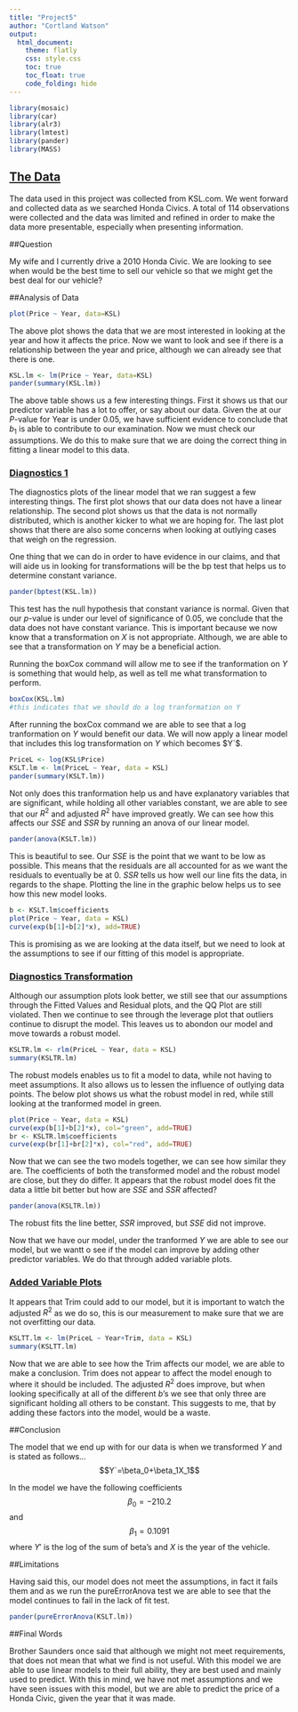 ---
title: "Project5"
author: "Cortland Watson"
output: 
  html_document:
    theme: flatly
    css: style.css
    toc: true
    toc_float: true
    code_folding: hide
---

<script type="text/javascript">
 function showhide(id) {
    var e = document.getElementById(id);
    e.style.display = (e.style.display == 'block') ? 'none' : 'block';
 }
</script>

```{r, include=FALSE}
library(mosaic)
library(car)
library(alr3)
library(lmtest)
library(pander)
library(MASS)
```

## <a href="javascript:showhide('The Data 1')">The Data</a>

<div id="The Data 1" style="display:none;">

```{r}
KSLHondaCivics <- read.csv("C:/Users/Cortland/Downloads/KSLHondaCivics.csv")
KSL <- KSLHondaCivics
pander(KSL)
```

</div>

The data used in this project was collected from KSL.com. We went forward and collected data as we searched Honda Civics. A total of 114 observations were collected and the data was limited and refined in order to make the data more presentable, especially when presenting information.

##Question

My wife and I currently drive a 2010 Honda Civic. We are looking to see when would be the best time to sell our vehicle so that we might get the best deal for our vehicle?

##Analysis of Data

```{r}
plot(Price ~ Year, data=KSL)
```

The above plot shows the data that we are most interested in looking at the year and how it affects the price. Now we want to look and see if there is a relationship between the year and price, although we can already see that there is one. 

```{r}
KSL.lm <- lm(Price ~ Year, data=KSL)
pander(summary(KSL.lm))
```

The above table shows us a few interesting things. First it shows us that our predictor variable has a lot to offer, or say about our data. Given the at our $P$-value for Year is under 0.05, we have sufficient evidence to conclude that $b_1$ is able to contribute to our examination. Now we must check our assumptions. We do this to make sure that we are doing the correct thing in fitting a linear model to this data. 

### <a href="javascript:showhide('Diagnostics 1')">Diagnostics 1</a>

<div id="Diagnostics 1" style="display:none;">

```{r}
plot(KSL.lm)
```

</div>

The diagnostics plots of the linear model that we ran suggest a few interesting things. The first plot shows that our data does not have a linear relationship. The second plot shows us that the data is not normally distributed, which is another kicker to what we are hoping for. The last plot shows that there are also some concerns when looking at outlying cases that weigh on the regression.

One thing that we can do in order to have evidence in our claims, and that will aide us in looking for transformations will be the bp test that helps us to determine constant variance.

```{r}
pander(bptest(KSL.lm))
```

This test has the null hypothesis that constant variance is normal. Given that our $p$-value is under our level of significance of 0.05, we conclude that the data does not have constant variance. This is important because we now know that a transformation on $X$ is not appropriate. Although, we are able to see that a transformation on $Y$ may be a beneficial action.

Running the boxCox command will allow me to see if the tranformation on $Y$ is something that would help, as well as tell me what transformation to perform. 

```{r}
boxCox(KSL.lm)
#this indicates that we should do a log tranformation on Y
```

After running the boxCox command we are able to see that a log tranformation on $Y$ would benefit our data. We will now apply a linear model that includes this log transformation on $Y$ which becomes $Y`$.

```{r}
PriceL <- log(KSL$Price)
KSLT.lm <- lm(PriceL ~ Year, data = KSL)
pander(summary(KSLT.lm))
```

Not only does this tranformation help us and have explanatory variables that are significant, while holding all other variables constant, we are able to see that our $R^2$ and adjusted $R^2$ have improved greatly. We can see how this affects our $SSE$ and $SSR$ by running an anova of our linear model.

```{r}
pander(anova(KSLT.lm))
```

This is beautiful to see. Our $SSE$ is the point that we want to be low as possible. This means that the residuals are all accounted for as we want the residuals to eventually be at 0. $SSR$ tells us how well our line fits the data, in regards to the shape. Plotting the line in the graphic below helps us to see how this new model looks.

```{r}
b <- KSLT.lm$coefficients
plot(Price ~ Year, data = KSL)
curve(exp(b[1]+b[2]*x), add=TRUE)
```

This is promising as we are looking at the data itself, but we need to look at the assumptions to see if our fitting of this model is appropriate.

### <a href="javascript:showhide('Diagnostics Transformation')">Diagnostics Transformation</a>

<div id="Diagnostics Transformation" style="display:none;">

```{r}
plot(KSLT.lm)
```

</div>

Although our assumption plots look better, we still see that our assumptions through the Fitted Values and Residual plots, and the QQ Plot are still violated. Then we continue to see through the leverage plot that outliers continue to disrupt the model. This leaves us to abondon our model and move towards a robust model. 

```{r}
KSLTR.lm <- rlm(PriceL ~ Year, data = KSL)
summary(KSLTR.lm)
```

The robust models enables us to fit a model to data, while not having to meet assumptions. It also allows us to lessen the influence of outlying data points. The below plot shows us what the robust model in red, while still looking at the tranformed model in green. 

```{r}
plot(Price ~ Year, data = KSL)
curve(exp(b[1]+b[2]*x), col="green", add=TRUE)
br <- KSLTR.lm$coefficients
curve(exp(br[1]+br[2]*x), col="red", add=TRUE)
```

Now that we can see the two models together, we can see how similar they are. The coefficients of both the transformed model and the robust model are close, but they do differ. It appears that the robust model does fit the data a little bit better but how are $SSE$ and $SSR$ affected?

```{r}
pander(anova(KSLTR.lm))
```

The robust fits the line better, $SSR$ improved, but $SSE$ did not improve.

Now that we have our model, under the tranformed $Y$ we are able to see our model, but we wantt o see if the model can improve by adding other predictor variables. We do that through added variable plots.

### <a href="javascript:showhide('Added Variable Plots')">Added Variable Plots</a>

<div id="Added Variable Plots" style="display:none;">

```{r}
plot(KSLT.lm$residuals ~ KSL$Mileage)
plot(KSLT.lm$residuals ~ KSL$Trim)
plot(KSLT.lm$residuals ~ KSL$ExteriorColor)
```

</div>

It appears that Trim could add to our model, but it is important to watch the adjusted $R^2$ as we do so, this is our measurement to make sure that we are not overfitting our data.

```{r}
KSLTT.lm <- lm(PriceL ~ Year+Trim, data = KSL)
summary(KSLTT.lm)
```

Now that we are able to see how the Trim affects our model, we are able to make a conclusion. Trim does not appear to affect the model enough to where it should be included. The adjusted $R^2$ does improve, but when looking specifically at all of the different $b$'s we see that only three are significant holding all others to be constant. This suggests to me, that by adding these factors into the model, would be a waste. 

##Conclusion

The model that we end up with for our data is when we transformed $Y$ and is stated as follows...$$Y`=\beta_0+\beta_1X_1$$

In the model we have the following coefficients $$\beta_0 = -210.2$$ and $$\beta_1 = 0.1091$$ where $Y'$ is the log of the sum of beta's and $X$ is the year of the vehicle.

##Limitations

Having said this, our model does not meet the assumptions, in fact it fails them and as we run the pureErrorAnova test we are able to see that the model continues to fail in the lack of fit test. 

```{r}
pander(pureErrorAnova(KSLT.lm))
```

##Final Words

Brother Saunders once said that although we might not meet requirements, that does not mean that what we find is not useful. With this model we are able to use linear models to their full ability, they are best used and mainly used to predict. With this in mind, we have not met assumptions and we have seen issues with this model, but we are able to predict the price of a Honda Civic, given the year that it was made. 








